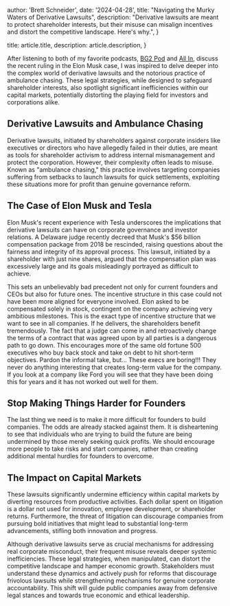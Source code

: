 
  author: 'Brett Schneider',
  date: '2024-04-28',
  title: "Navigating the Murky Waters of Derivative Lawsuits",
  description:
    "Derivative lawsuits are meant to protect shareholder interests, but their misuse can misalign incentives and distort the competitive landscape. Here's why.",
}

  title: article.title,
  description: article.description,
}


After listening to both of my favorite podcasts, [BG2
Pod](https://twitter.com/BG2Pod) and [All In](https://twitter.com/theallinpod),
discuss the recent ruling in the Elon Musk case, I was inspired to delve deeper
into the complex world of derivative lawsuits and the notorious practice of
ambulance chasing. These legal strategies, while designed to safeguard
shareholder interests, also spotlight significant inefficiencies within our
capital markets, potentially distorting the playing field for investors and
corporations alike.

## Derivative Lawsuits and Ambulance Chasing

Derivative lawsuits, initiated by shareholders against corporate insiders like
executives or directors who have allegedly failed in their duties, are meant as
tools for shareholder activism to address internal mismanagement and protect the
corporation. However, their complexity often leads to misuse. Known as
"ambulance chasing," this practice involves targeting companies suffering from
setbacks to launch lawsuits for quick settlements, exploiting these situations
more for profit than genuine governance reform.

## The Case of Elon Musk and Tesla

Elon Musk's recent experience with Tesla underscores the implications
that derivative lawsuits can have on corporate governance and investor
relations. A Delaware judge recently decreed that Musk's $56 billion
compensation package from 2018 be rescinded, raising questions about the
fairness and integrity of its approval process. This lawsuit, initiated by a
shareholder with just nine shares, argued that the compensation plan was
excessively large and its goals misleadingly portrayed as difficult to achieve.

This sets an unbelievably bad precedent not only for current founders and
CEOs but also for future ones. The incentive structure in this case could not
have been more aligned for everyone involved. Elon asked to be compensated
solely in stock, contingent on the company achieving very ambitious milestones.
This is the exact type of incentive structure that we want to see in all
companies. If he delivers, the shareholders benefit tremendously. The fact that
a judge can come in and retroactively change the terms of a contract that was
agreed upon by all parties is a dangerous path to go down. This encourages more
of the same old fortune 500 executives who buy back stock and take on debt to
hit short-term objectives. Pardon the informal take, but... These execs are
boring!!! They never do anything interesting that creates long-term value for
the company.  If you look at a company like Ford you will see that they have
been doing this for years and it has not worked out well for them. 

## Stop Making Things Harder for Founders

The last thing we need is to make it more difficult for founders to build
companies. The odds are already stacked against them. It is disheartening to see
that individuals who are trying to build the future are being undermined by
those merely seeking quick profits. We should encourage more people to take
risks and start companies, rather than creating additional mental hurdles for
founders to overcome.

## The Impact on Capital Markets 

These lawsuits significantly undermine efficiency within capital markets by
diverting resources from productive activities. Each dollar spent on litigation
is a dollar not used for innovation, employee development, or shareholder
returns. Furthermore, the threat of litigation can discourage companies from
pursuing bold initiatives that might lead to substantial long-term advancements,
stifling both innovation and progress.

Although derivative lawsuits serve as crucial mechanisms for addressing real
corporate misconduct, their frequent misuse reveals deeper systemic
inefficiencies. These legal strategies, when manipulated, can distort the
competitive landscape and hamper economic growth. Stakeholders must understand
these dynamics and actively push for reforms that discourage frivolous lawsuits
while strengthening mechanisms for genuine corporate accountability. This shift
will guide public companies away from defensive legal stances and towards true
economic and ethical leadership.




